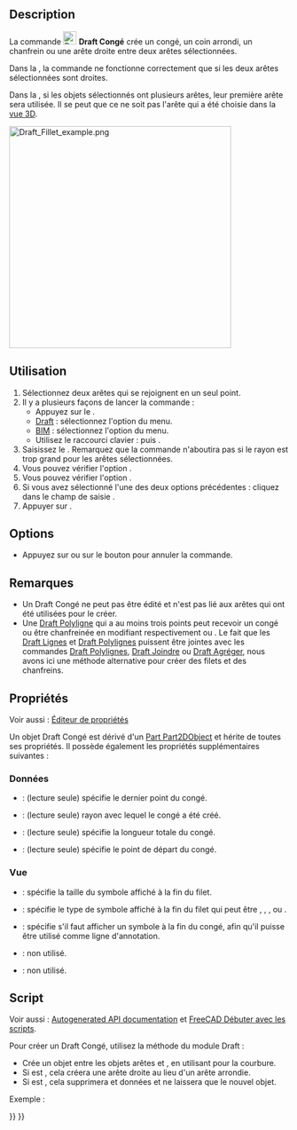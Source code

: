 <languages/>

{{Docnav/fr
|[[Draft_Wire/fr|Polyligne]]
|[[Draft_Arc/fr|Arc]]
|[[Draft_Workbench/fr|Atelier Draft]]
|IconL=Draft_Wire.svg
|IconR=Draft_Arc.svg
|IconC=Workbench_Draft.svg
}}

{{GuiCommand/fr
|Name=Draft Fillet
|Name/fr=Draft Congé
|MenuLocation=Draft : Formes → Congé<br><br>BIM : Formes 2D → Congé
|Workbenches=[[Draft_Workbench/fr|Draft]], [[BIM_Workbench/fr|BIM]]
|Shortcut={{KEY|F}} {{KEY|I}}
|Version=0.19
|SeeAlso=[[Draft_Line/fr|Draft Ligne]], [[Draft_Wire/fr|Draft Polyligne]]
}}

==Description==

La commande [[Image:Draft_Fillet.svg|24px]] '''Draft Congé''' crée un congé, un coin arrondi, un chanfrein ou une arête droite entre deux arêtes sélectionnées.

Dans la {{VersionMinus/fr|0.21}}, la commande ne fonctionne correctement que si les deux arêtes sélectionnées sont droites.

Dans la {{VersionMinus/fr|1.0}}, si les objets sélectionnés ont plusieurs arêtes, leur première arête sera utilisée. Il se peut que ce ne soit pas l'arête qui a été choisie dans la [[3D_view/fr|vue 3D]]. 

[[Image:Draft_Fillet_example.png|400px]]
{{Caption|Plusieurs congés et chanfreins créés entre deux arêtes}}

<span id="Usage"></span>
==Utilisation==

# Sélectionnez deux arêtes qui se rejoignent en un seul point.
# Il y a plusieurs façons de lancer la commande :
#* Appuyez sur le {{Button|[[Image:Draft_Fillet.svg|16px]] [[Draft_Fillet/fr|Congé]]}}.
#* [[Draft_Workbench/fr|Draft]] : sélectionnez l'option {{MenuCommand|Formes → [[Image:Draft_Fillet.svg|16px]] Congé}} du menu.
#* [[BIM_Workbench/fr|BIM]] : sélectionnez l'option {{MenuCommand|Formes 2D → [[Image:Draft_Fillet.svg|16px]] Congé}} du menu.
#* Utilisez le raccourci clavier : {{KEY|F}} puis {{KEY|I}}.
# Saisissez le {{MenuCommand|Rayon du congé}}. Remarquez que la commande n'aboutira pas si le rayon est trop grand pour les arêtes sélectionnées.
# Vous pouvez vérifier l'option {{MenuCommand|Supprimer les objets originaux}}.
# Vous pouvez vérifier l'option {{MenuCommand|Créer un chanfrein}}.
# Si vous avez sélectionné l'une des deux options précédentes : cliquez dans le champ de saisie {{MenuCommand|Rayon du congé}}.
# Appuyer sur {{KEY|Entrée}}.

==Options==

* Appuyez sur {{KEY|Echap}} ou sur le bouton {{Button|Fermer}} pour annuler la commande.

<span id="Notes"></span>
== Remarques ==

* Un Draft Congé ne peut pas être édité et n'est pas lié aux arêtes qui ont été utilisées pour le créer.
* Une [[Draft_Wire/fr|Draft Polyligne]] qui a au moins trois points peut recevoir un congé ou être chanfreinée en modifiant respectivement {{PropertyData|Fillet Radius}} ou {{PropertyData|Chamfer Size}}. Le fait que les [[Draft_Line/fr|Draft Lignes]] et [[Draft_Wire/fr|Draft Polylignes]] puissent être jointes avec les commandes [[Draft_Wire/fr|Draft Polylignes]], [[Draft_Join/fr|Draft Joindre]] ou [[Draft_Upgrade/fr|Draft Agréger]], nous avons ici une méthode alternative pour créer des filets et des chanfreins.

<span id="Properties"></span>
==Propriétés==

Voir aussi : [[Property_editor/fr|Éditeur de propriétés]]

Un objet Draft Congé est dérivé d'un [[Part_Part2DObject/fr|Part Part2DObject]] et hérite de toutes ses propriétés. Il possède également les propriétés supplémentaires suivantes :

<span id="Data"></span>
===Données===

{{TitleProperty|Draft}}

* {{PropertyData|End|VectorDistance}} : (lecture seule) spécifie le dernier point du congé.
* {{PropertyData|Fillet Radius|Length}} : (lecture seule) rayon avec lequel le congé a été créé.
* {{PropertyData|Length|Length}} : (lecture seule) spécifie la longueur totale du congé.
* {{PropertyData|Start|VectorDistance}} : (lecture seule) spécifie le point de départ du congé.

<span id="View"></span>
===Vue===

{{TitleProperty|Draft}}

* {{PropertyView|Arrow Size|Length}} : spécifie la taille du symbole affiché à la fin du filet.
* {{PropertyView|Arrow Type|Enumeration}} : spécifie le type de symbole affiché à la fin du filet qui peut être {{value|Dot}}, {{value|Circle}}, {{value|Arrow}}, {{value|Tick}} ou {{value|Tick-2}}.
* {{PropertyView|End Arrow|Bool}} : spécifie s'il faut afficher un symbole à la fin du congé, afin qu'il puisse être utilisé comme ligne d'annotation.
* {{PropertyView|Pattern|Enumeration}} : non utilisé.
* {{PropertyView|Pattern Size|Float}} : non utilisé.

<span id="Scripting"></span>
==Script==

Voir aussi : [https://freecad.github.io/SourceDoc/ Autogenerated API documentation] et [[FreeCAD_Scripting_Basics/fr|FreeCAD Débuter avec les scripts]].

Pour créer un Draft Congé, utilisez la méthode {{incode|make_fillet}} du module Draft :

{{Code|code=
fillet = make_fillet([edge1, edge2], radius=100, chamfer=False, delete=False)
}}

* Crée un objet {{incode|Fillet}} entre les objets arêtes {{incode|edge1}} et {{incode|edge2}}, en utilisant {{incode|radius}} pour la courbure.
* Si {{incode|chamfer}} est {{incode|True}}, cela créera une arête droite au lieu d'un arête arrondie.
* Si {{incode|delete}} est {{incode|True}}, cela supprimera {{incode|edge1}} et {{incode|edge2}} données et ne laissera que le nouvel objet.

Exemple :

{{Code|code=
import FreeCAD as App
import Draft

doc = App.newDocument()

p1 = App.Vector(0, 0, 0)
p2 = App.Vector(1000, 1000, 0)
p3 = App.Vector(2000, 0, 0)

edge1 = Draft.make_line(p1, p2)
edge2 = Draft.make_line(p2, p3)

doc.recompute()

fillet = Draft.make_fillet([edge1, edge2], radius=500)

doc.recompute()
}}


{{Docnav/fr
|[[Draft_Wire/fr|Polyligne]]
|[[Draft_Arc/fr|Arc]]
|[[Draft_Workbench/fr|Atelier Draft]]
|IconL=Draft_Wire.svg
|IconR=Draft_Arc.svg
|IconC=Workbench_Draft.svg
}}

{{Draft Tools navi{{#translation:}}}}
{{Userdocnavi{{#translation:}}}}
